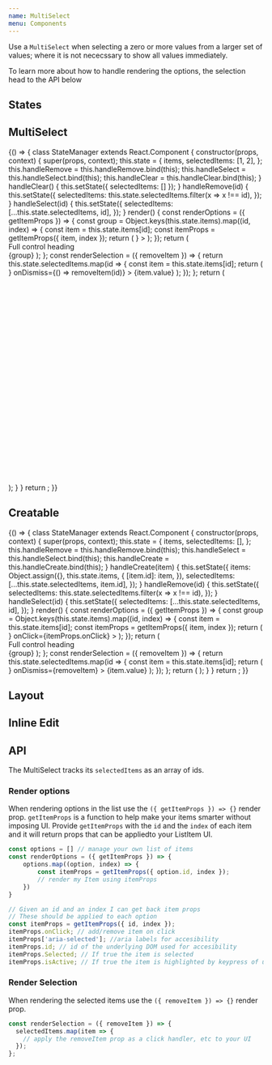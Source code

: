 ```yaml
---
name: MultiSelect
menu: Components
---
```



Use a `MultiSelect` when selecting a zero or more values from a larger set of values; where it is not nececssary to show all values immediately.

To learn more about how to handle rendering the options, the selection head to the API below

## States

<Playground>
  <SpacedGroup direction="vertical">
    <MultiSelect fullWidth hintText="Default" multi />
    <MultiSelect fullWidth disabled hintText="Disabled" multi />
    <MultiSelect fullWidth dirty hintText="Dirty" multi />
    <MultiSelect fullWidth focused hintText="Focused" multi />
    <MultiSelect fullWidth error="snikes" hintText="Error" multi />
  </SpacedGroup>
</Playground>

## MultiSelect

<Playground>
  {() => {
    class StateManager extends React.Component {
      constructor(props, context) {
        super(props, context);
        this.state = {
          items,
          selectedItems: [1, 2],
        };
        this.handleRemove = this.handleRemove.bind(this);
        this.handleSelect = this.handleSelect.bind(this);
        this.handleClear = this.handleClear.bind(this);
      }
      handleClear() {
        this.setState({ selectedItems: [] });
      }
      handleRemove(id) {
        this.setState({
          selectedItems: this.state.selectedItems.filter(x => x !== id),
        });
      }
      handleSelect(id) {
        this.setState({
          selectedItems: [...this.state.selectedItems, id],
        });
      }
      render() {
        const renderOptions = ({ getItemProps }) => {
          const group = Object.keys(this.state.items).map((id, index) => {
            const item = this.state.items[id];
            const itemProps = getItemProps({ item, index });
            return (
              <ListItem
                key={id}
                {...itemProps}
                selected={itemProps.isSelected || itemProps.isActive}
                icon={<Avatar size={36} src={item.href} />}
              >
                <ListItemText primary={item.value} secondary={item.email} />
              </ListItem>
            );
          });
          return (
            <Paper>
              <Border>
                <div>Full control heading</div>
                <Divider heavy />
                <List bordered>{group}</List>
              </Border>
            </Paper>
          );
        };
        const renderSelection = ({ removeItem }) => {
          return this.state.selectedItems.map(id => {
            const item = this.state.items[id];
            return (
              <Chip
                key={id}
                id={id}
                avatar={<Avatar src={item.href} />}
                onDismiss={() => removeItem(id)}
              >
                {item.value}
              </Chip>
            );
          });
        };
        return (
          <div>
            <MultiSelect
              stretch
              hintText="Select your team members"
              clearable
              onClear={this.handleClear}
              onSelect={this.handleSelect}
              onRemove={this.handleRemove}
              selectedItems={this.state.selectedItems}
              renderSelection={renderSelection}
              renderOptions={renderOptions}
            />
            <br />
            <br />
            <br />
            <br />
            <br />
            <br />
            <br />
            <br />
            <br />
            <br />
            <br />
            <br />
            <br />
            <br />
            <br />
            <br />
            <br />
            <br />
            <br />
            <br />
            <br />
            <br />
            <br />
            <br />
          </div>
        );
      }
    }
    return <StateManager />;
  }}
</Playground>

## Creatable

<Playground>
  {() => {
    class StateManager extends React.Component {
      constructor(props, context) {
        super(props, context);
        this.state = {
          items,
          selectedItems: [],
        };
        this.handleRemove = this.handleRemove.bind(this);
        this.handleSelect = this.handleSelect.bind(this);
        this.handleCreate = this.handleCreate.bind(this);
      }
      handleCreate(item) {
        this.setState({
          items: Object.assign({}, this.state.items, {
            [item.id]: item,
          }),
          selectedItems: [...this.state.selectedItems, item.id],
        });
      }
      handleRemove(id) {
        this.setState({
          selectedItems: this.state.selectedItems.filter(x => x !== id),
        });
      }
      handleSelect(id) {
        this.setState({
          selectedItems: [...this.state.selectedItems, id],
        });
      }
      render() {
        const renderOptions = ({ getItemProps }) => {
          const group = Object.keys(this.state.items).map((id, index) => {
            const item = this.state.items[id];
            const itemProps = getItemProps({ item, index });
            return (
              <ListItem
                key={id}
                id={itemProps.id}
                role={itemProps.role}
                aria-selected={itemProps['aria-selected']}
                selected={itemProps.isSelected || itemProps.isActive}
                icon={<Avatar size={36} src={item.href} />}
                onClick={itemProps.onClick}
              >
                <ListItemText primary={item.value} secondary={item.email} />
              </ListItem>
            );
          });
          return (
            <Paper>
              <Border>
                <div>Full control heading</div>
                <Divider heavy />
                <List bordered>{group}</List>
              </Border>
            </Paper>
          );
        };
        const renderSelection = ({ removeItem }) => {
          return this.state.selectedItems.map(id => {
            const item = this.state.items[id];
            return (
              <Chip
                id={id}
                avatar={<Avatar src={item.href} />}
                onDismiss={removeItem}
              >
                {item.value}
              </Chip>
            );
          });
        };
        return (
          <MultiSelect
            fullWidth
            hintText="When you're done typing click enter"
            onSelect={this.handleSelect}
            onRemove={this.handleRemove}
            onCreate={this.handleCreate}
            selectedItems={this.state.selectedItems}
            renderOptions={renderOptions}
            renderSelection={renderSelection}
          />
        );
      }
    }
    return <StateManager />;
  }}
</Playground>

## Layout

<Playground>
  <SpacedGroup direction="vertical">
    <FormLabel center label="My Label">
      <MultiSelect hintText="Default" />
    </FormLabel>
    <FormLabel center label="My Label">
      <MultiSelect hintText="fullWidth" fullWidth />
    </FormLabel>
    <FormLabel center label="My Label">
      <MultiSelect hintText="stretch" stretch />
    </FormLabel>
  </SpacedGroup>
</Playground>

## Inline Edit

<Playground>
  <SpacedGroup direction="vertical">
    <MultiSelect fullWidth inlineEdit hintText="Default" />
    <MultiSelect fullWidth inlineEdit disabled hintText="Disabled" />
    <MultiSelect fullWidth inlineEdit dirty hintText="Dirty" />
    <MultiSelect fullWidth inlineEdit error="snikes" hintText="Error" />
    <MultiSelect fullWidth inlineEdit loading hintText="Loading" />
    <MultiSelect fullWidth inlineEdit success hintText="Success" />
  </SpacedGroup>
</Playground>

## API

The MultiSelect tracks its `selectedItems` as an array of ids.

<Divider />

### Render options

When rendering options in the list use the `({ getItemProps }) => {}` render prop. `getItemProps` is a function to help make your items smarter without imposing UI.
Provide `getItemProps` with the `id` and the `index` of each item and it will return props that can be appliedto your ListItem UI.

```js
const options = [] // manage your own list of items
const renderOptions = ({ getItemProps }) => {
	options.map((option, index) => {
		const itemProps = getItemProps({ option.id, index });
		// render my Item using itemProps
	})
}
```

```js
// Given an id and an index I can get back item props
// These should be applied to each option
const itemProps = getItemProps({ id, index });
itemProps.onClick; // add/remove item on click
itemProps['aria-selected']; //aria labels for accesibility
itemProps.id; // id of the underlying DOM used for accesibility
itemProps.Selected; // If true the item is selected
itemProps.isActive; // If true the item is highlighted by keypress of up/down arrows
```

<Divider />

### Render Selection

When rendering the selected items use the `({ removeItem }) => {}` render prop.

```js
const renderSelection = ({ removeItem }) => {
  selectedItems.map(item => {
    // apply the removeItem prop as a click handler, etc to your UI
  });
};
```

<PropsTable of={MultiSelect} />
